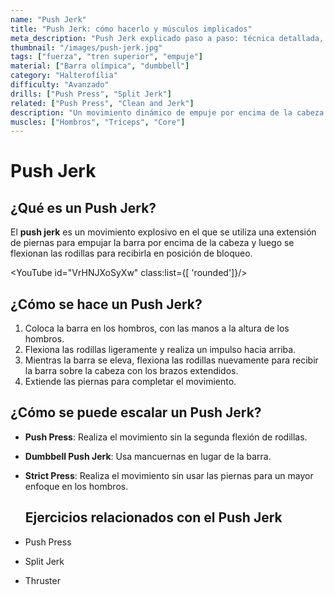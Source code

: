 ```yaml
---
name: "Push Jerk"
title: "Push Jerk: cómo hacerlo y músculos implicados"
meta_description: "Push Jerk explicado paso a paso: técnica detallada, músculos trabajados y consejos clave para mejorar tu fuerza y estabilidad."
thumbnail: "/images/push-jerk.jpg"
tags: ["fuerza", "tren superior", "empuje"]
material: ["Barra olímpica", "dumbbell"]
category: "Halterofília"
difficulty: "Avanzado"
drills: ["Push Press", "Split Jerk"]
related: ["Push Press", "Clean and Jerk"]
description: "Un movimiento dinámico de empuje por encima de la cabeza que incorpora una bajada y empuje de las piernas, seguido de un rápido 'jerk'."
muscles: ["Hombros", "Tríceps", "Core"]
---
```


# Push Jerk

## ¿Qué es un Push Jerk?
El **push jerk** es un movimiento explosivo en el que se utiliza una extensión de piernas para empujar la barra por encima de la cabeza y luego se flexionan las rodillas para recibirla en posición de bloqueo.

<YouTube id="VrHNJXoSyXw" class:list={[ 'rounded']}/>

## ¿Cómo se hace un Push Jerk?
1. Coloca la barra en los hombros, con las manos a la altura de los hombros.
2. Flexiona las rodillas ligeramente y realiza un impulso hacia arriba.
3. Mientras la barra se eleva, flexiona las rodillas nuevamente para recibir la barra sobre la cabeza con los brazos extendidos.
4. Extiende las piernas para completar el movimiento.


## ¿Cómo se puede escalar un Push Jerk?
- **Push Press**: Realiza el movimiento sin la segunda flexión de rodillas.
- **Dumbbell Push Jerk**: Usa mancuernas en lugar de la barra.
- **Strict Press**: Realiza el movimiento sin usar las piernas para un mayor enfoque en los hombros.

  ## Ejercicios relacionados con el Push Jerk
- Push Press
- Split Jerk
- Thruster